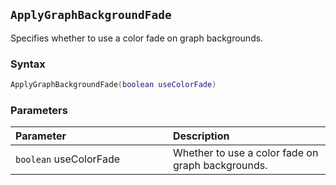 ::: {.minipage data-latex="{\textwidth}"}
## `ApplyGraphBackgroundFade`

Specifies whether to use a color fade on graph backgrounds.

### Syntax {-}

``` .lua
ApplyGraphBackgroundFade(boolean useColorFade)
```

### Parameters {-}

**Parameter** | **Description**
| :-- | :-- |
`boolean` useColorFade | Whether to use a color fade on graph backgrounds.
:::
